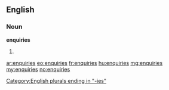 ==English==

===Noun===
'''enquiries'''

# {{plural of|[[enquiry]]}}

[[Category:English plurals ending in "-ies"]]

[[ar:enquiries]]
[[eo:enquiries]]
[[fr:enquiries]]
[[hu:enquiries]]
[[mg:enquiries]]
[[my:enquiries]]
[[no:enquiries]]